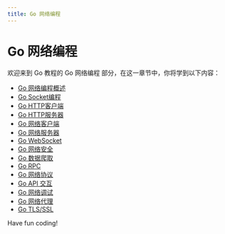 ```yaml
---
title: Go 网络编程
---
```


# Go 网络编程

欢迎来到 Go 教程的 Go 网络编程 部分，在这一章节中，你将学到以下内容：

- [Go 网络编程概述](./0-go-network-programming-overview.mdx)
- [Go Socket编程](./1-go-socket-programming.mdx)
- [Go HTTP客户端](./2-go-http-client.mdx)
- [Go HTTP服务器](./3-go-http-server.mdx)
- [Go 网络客户端](./4-go-web-client.mdx)
- [Go 网络服务器](./5-go-web-server.mdx)
- [Go WebSocket](./6-go-websocket.mdx)
- [Go 网络安全](./7-go-cybersecurity.mdx)
- [Go 数据爬取](./8-go-data-crawl.mdx)
- [Go RPC](./9-go-rpc.mdx)
- [Go 网络协议](./10-go-network-protocol.mdx)
- [Go API 交互](./11-go-api-interaction.mdx)
- [Go 网络调试](./12-go-network-debugging.mdx)
- [Go 网络代理](./13-go-web-proxy.mdx)
- [Go TLS/SSL](./14-go-tlsssl.mdx)

Have fun coding!